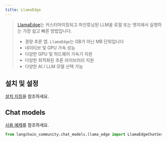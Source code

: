 ```yaml
---
title: LlamaEdge
---
```


>[LlamaEdge](https://llamaedge.com/docs/intro/)는 커스터마이징되고 파인튜닝된 LLM을 로컬 또는 엣지에서 실행하는 가장 쉽고 빠른 방법입니다.
>
>* 경량 추론 앱. `LlamaEdge`는 GB가 아닌 MB 단위입니다
>* 네이티브 및 GPU 가속 성능
>* 다양한 GPU 및 하드웨어 가속기 지원
>* 다양한 최적화된 추론 라이브러리 지원
>* 다양한 AI / LLM 모델 선택 가능



## 설치 및 설정

[설치 지침](https://llamaedge.com/docs/user-guide/quick-start-command)을 참조하세요.

## Chat models

[사용 예제](/oss/integrations/chat/llama_edge)를 참조하세요.

```python
from langchain_community.chat_models.llama_edge import LlamaEdgeChatService
```